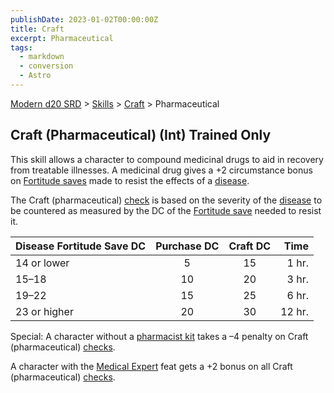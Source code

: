 ```yaml
---
publishDate: 2023-01-02T00:00:00Z
title: Craft
excerpt: Pharmaceutical
tags:
  - markdown
  - conversion
  - Astro
---
```


[Modern d20 SRD](/#modernD20) > [Skills](modern-d20-srd-skills-index) > [Craft](modern-d20-srd-skills-craft) > Pharmaceutical

## Craft (Pharmaceutical) (Int) Trained Only

This skill allows a character to compound medicinal drugs to aid in recovery from treatable illnesses. A medicinal drug gives a +2 circumstance bonus on [Fortitude saves](modern-d20-srd-basics-saving-throws) made to resist the effects of a [disease](modern-d20-srd-environment-hazards-disease).

The Craft (pharmaceutical) [check](modern-d20-srd-skills-skill-basics-php#skill-check-index) is based on the severity of the [disease](modern-d20-srd-environment-hazards-disease) to be countered as measured by the DC of the [Fortitude save](modern-d20-srd-basics-saving-throws) needed to resist it.

| Disease Fortitude Save DC | Purchase DC | Craft DC |   Time |
| :------------------------ | :---------: | :------: | -----: |
| 14 or lower               |      5      |    15    |  1 hr. |
| 15–18                      |     10      |    20    |  3 hr. |
| 19–22                      |     15      |    25    |  6 hr. |
| 23 or higher              |     20      |    30    | 12 hr. |

Special: A character without a [pharmacist kit](modern-d20-srd-equipment-professional-equipment) takes a –4 penalty on Craft (pharmaceutical) [checks](modern-d20-srd-skills-skill-basics-php#skill-check-index).

A character with the [Medical Expert](modern-d20-srd-feats-medical-expert) feat gets a +2 bonus on all Craft (pharmaceutical) [checks](modern-d20-srd-skills-skill-basics-php#skill-check-index).
